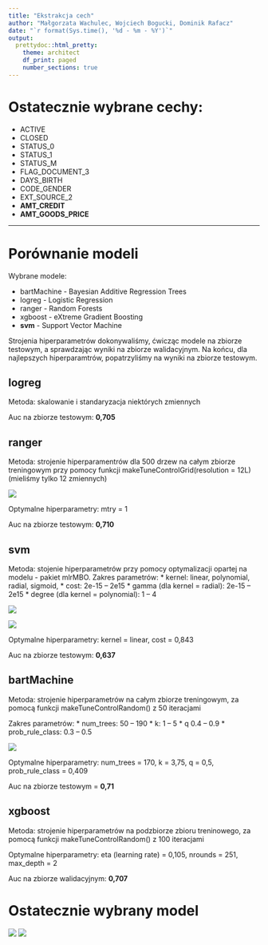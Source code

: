 ```yaml
---
title: "Ekstrakcja cech"
author: "Małgorzata Wachulec, Wojciech Bogucki, Dominik Rafacz"
date: "`r format(Sys.time(), '%d - %m - %Y')`"
output:
  prettydoc::html_pretty:
    theme: architect
    df_print: paged
    number_sections: true
---
```


# Ostatecznie wybrane cechy:

* ACTIVE
* CLOSED
* STATUS_0
* STATUS_1
* STATUS_M
* FLAG_DOCUMENT_3
* DAYS_BIRTH
* CODE_GENDER
* EXT_SOURCE_2
* **AMT_CREDIT**
* **AMT_GOODS_PRICE**

 ---
 
# Porównanie modeli
Wybrane modele:

* bartMachine - Bayesian Additive Regression Trees
* logreg - Logistic Regression
* ranger - Random Forests
* xgboost - eXtreme Gradient Boosting
* **svm** - Support Vector Machine

Strojenia hiperparametrów dokonywaliśmy, ćwicząc modele na zbiorze testowym, a sprawdzając wyniki na zbiorze walidacyjnym. Na końcu, dla najlepszych hiperparamtrów, popatrzyliśmy na wyniki na zbiorze testowym.

## logreg

Metoda: skalowanie i standaryzacja niektórych zmiennych

Auc na zbiorze testowym: **0,705**

## ranger

Metoda: strojenie hiperparamentrów dla 500 drzew na całym zbiorze treningowym przy pomocy funkcji makeTuneControlGrid(resolution = 12L) (mieliśmy tylko 12 zmiennych)


![](rangpar.png)

Optymalne hiperparametry: mtry = 1 

Auc na zbiorze testowym: **0,710**

## svm

Metoda: stojenie hiperparametrów przy pomocy optymalizacji opartej na modelu - pakiet mlrMBO. 
Zakres parametrów: 
* kernel: linear, polynomial, radial, sigmoid, 
* cost: 2e-15 -- 2e15
* gamma (dla kernel = radial): 2e-15 -- 2e15
* degree (dla kernel = polynomial): 1 -- 4



![](svm1par.png)


![](svm2par.png)

Optymalne hiperparametry: kernel = linear, cost = 0,843

Auc na zbiorze testowym: **0,637**

## bartMachine

Metoda: strojenie hiperparametrów na całym zbiorze treningowym, za pomocą funkcji makeTuneControlRandom() z 50 iteracjami

Zakres parametrów: 
* num_trees: 50 -- 190 
* k: 1 -- 5
* q 0.4 -- 0.9
* prob_rule_class: 0.3 -- 0.5


![](bartpar.png)

Optymalne hiperparametry:  num_trees = 170, k = 3,75, q = 0,5, prob_rule_class = 0,409 

Auc na zbiorze testowym = **0,71**

## xgboost

Metoda: strojenie hiperparametrów na podzbiorze zbioru treninowego, za pomocą funkcji makeTuneControlRandom() z 100 iteracjami

Optymalne hiperparametry: eta (learning rate) = 0,105, nrounds = 251, max_depth = 2

Auc na zbiorze walidacyjnym: **0,707**

# Ostatecznie wybrany model
![](porownanie.png)
![](QLTz.gif)